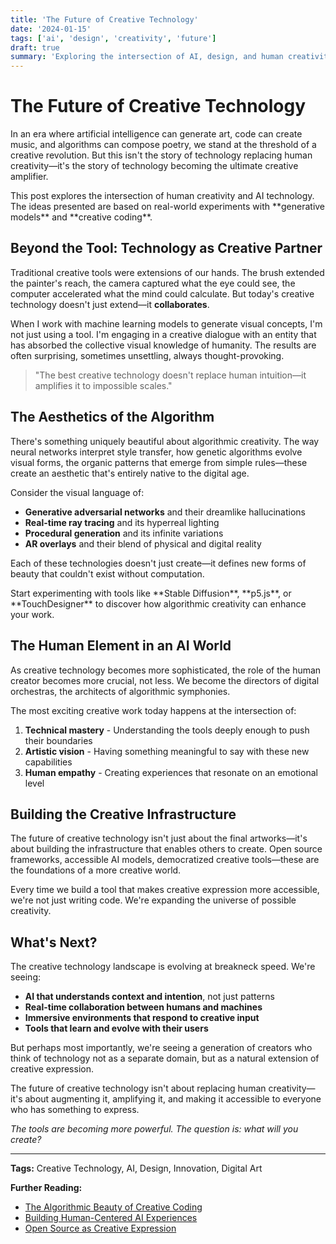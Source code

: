 ```yaml
---
title: 'The Future of Creative Technology'
date: '2024-01-15'
tags: ['ai', 'design', 'creativity', 'future']
draft: true
summary: 'Exploring the intersection of AI, design, and human creativity in the post-digital age. How technology becomes a canvas for artistic expression.'
---
```



# The Future of Creative Technology

In an era where artificial intelligence can generate art, code can create music, and algorithms can compose poetry, we stand at the threshold of a creative revolution. But this isn't the story of technology replacing human creativity—it's the story of technology becoming the ultimate creative amplifier.

<Callout type="info">
This post explores the intersection of human creativity and AI technology. The ideas presented are based on real-world experiments with **generative models** and **creative coding**.
</Callout>

## Beyond the Tool: Technology as Creative Partner

Traditional creative tools were extensions of our hands. The brush extended the painter's reach, the camera captured what the eye could see, the computer accelerated what the mind could calculate. But today's creative technology doesn't just extend—it **collaborates**.

When I work with machine learning models to generate visual concepts, I'm not just using a tool. I'm engaging in a creative dialogue with an entity that has absorbed the collective visual knowledge of humanity. The results are often surprising, sometimes unsettling, always thought-provoking.

> "The best creative technology doesn't replace human intuition—it amplifies it to impossible scales."

## The Aesthetics of the Algorithm

There's something uniquely beautiful about algorithmic creativity. The way neural networks interpret style transfer, how genetic algorithms evolve visual forms, the organic patterns that emerge from simple rules—these create an aesthetic that's entirely native to the digital age.

Consider the visual language of:

- **Generative adversarial networks** and their dreamlike hallucinations
- **Real-time ray tracing** and its hyperreal lighting
- **Procedural generation** and its infinite variations
- **AR overlays** and their blend of physical and digital reality

Each of these technologies doesn't just create—it defines new forms of beauty that couldn't exist without computation.

<Callout type="tip" title="Creative Toolkit">
Start experimenting with tools like **Stable Diffusion**, **p5.js**, or **TouchDesigner** to discover how algorithmic creativity can enhance your work.
</Callout>

## The Human Element in an AI World

As creative technology becomes more sophisticated, the role of the human creator becomes more crucial, not less. We become the directors of digital orchestras, the architects of algorithmic symphonies.

The most exciting creative work today happens at the intersection of:

1. **Technical mastery** - Understanding the tools deeply enough to push their boundaries
2. **Artistic vision** - Having something meaningful to say with these new capabilities
3. **Human empathy** - Creating experiences that resonate on an emotional level

## Building the Creative Infrastructure

The future of creative technology isn't just about the final artworks—it's about building the infrastructure that enables others to create. Open source frameworks, accessible AI models, democratized creative tools—these are the foundations of a more creative world.

Every time we build a tool that makes creative expression more accessible, we're not just writing code. We're expanding the universe of possible creativity.

## What's Next?

The creative technology landscape is evolving at breakneck speed. We're seeing:

- **AI that understands context and intention**, not just patterns
- **Real-time collaboration between humans and machines**
- **Immersive environments that respond to creative input**
- **Tools that learn and evolve with their users**

But perhaps most importantly, we're seeing a generation of creators who think of technology not as a separate domain, but as a natural extension of creative expression.

The future of creative technology isn't about replacing human creativity—it's about augmenting it, amplifying it, and making it accessible to everyone who has something to express.

*The tools are becoming more powerful. The question is: what will you create?*

---

**Tags:** Creative Technology, AI, Design, Innovation, Digital Art

**Further Reading:**

- [The Algorithmic Beauty of Creative Coding](/)
- [Building Human-Centered AI Experiences](/)
- [Open Source as Creative Expression](/)
